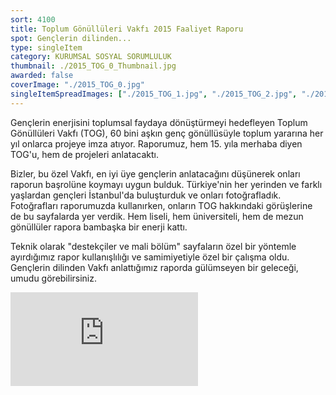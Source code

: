 ```yaml
---
sort: 4100
title: Toplum Gönüllüleri Vakfı 2015 Faaliyet Raporu
spot: Gençlerin dilinden...
type: singleItem
category: KURUMSAL SOSYAL SORUMLULUK
thumbnail: ./2015_TOG_0_Thumbnail.jpg
awarded: false
coverImage: "./2015_TOG_0.jpg"
singleItemSpreadImages: ["./2015_TOG_1.jpg", "./2015_TOG_2.jpg", "./2015_TOG_3.jpg", "./2015_TOG_4.jpg", "./2015_TOG_5.jpg", "./2015_TOG_6.jpg"]
---
```


Gençlerin enerjisini toplumsal faydaya dönüştürmeyi hedefleyen Toplum Gönüllüleri Vakfı (TOG), 60 bini aşkın genç gönüllüsüyle toplum yararına her yıl onlarca projeye imza atıyor. Raporumuz, hem 15. yıla merhaba diyen TOG'u, hem de projeleri anlatacaktı.

Bizler, bu özel Vakfı, en iyi üye gençlerin anlatacağını düşünerek onları raporun başrolüne koymayı uygun bulduk. Türkiye'nin her yerinden ve farklı yaşlardan gençleri İstanbul'da buluşturduk ve onları fotoğrafladık. Fotoğrafları raporumuzda kullanırken, onların TOG hakkındaki görüşlerine de bu sayfalarda yer verdik. Hem liseli, hem üniversiteli, hem de mezun gönüllüler rapora bambaşka bir enerji kattı.

Teknik olarak "destekçiler ve mali bölüm" sayfaların özel bir yöntemle ayırdığımız rapor kullanışlılığı ve samimiyetiyle özel bir çalışma oldu. Gençlerin dilinden Vakfı anlattığımız raporda gülümseyen bir geleceği, umudu görebilirsiniz.

<div class="aspect-video">
	<iframe src="https://player.vimeo.com/video/235725321" class="h-full w-full" frameborder="0" webkitallowfullscreen mozallowfullscreen allowfullscreen></iframe>
</div>


<Scriptify>
	<script>{`document.querySelector("a[aria-label='FAALİYET RAPORU']").classList.remove("aw-link-active");`}</script>
</Scriptify>
